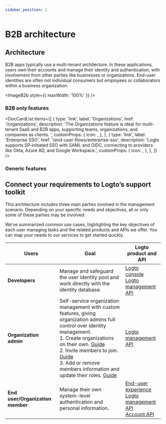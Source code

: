 ```yaml
---
sidebar_position: 2
---
```




# B2B architecture

## Architecture

B2B apps typically use a multi-tenant architecture. In these applications, users own their accounts and manage their identity and authentication, with involvement from other parties like businesses or organizations. End-user identities are often not individual consumers but employees or collaborators within a business organization.

<ImageB2b style={{ maxWidth: '100%' }} />

### B2B only features

<DocCardList
  items={[
    {
      type: 'link',
      label: 'Organizations',
      href: '/organizations',
      description:
        'The Organizations feature is ideal for multi-tenant SaaS and B2B apps, supporting teams, organizations, and companies as clients. ',
      customProps: {
        icon: <OrganizationIcon />,
      },
    },
    {
      type: 'link',
      label: 'Enterprise SSO',
      href: '/end-user-flows/enterprise-sso',
      description:
        'Logto supports SP-initiated SSO with SAML and OIDC, connecting to providers like Okta, Azure AD, and Google Workspace.',
      customProps: {
        icon: <SsoIcon />,
      },
    },
  ]}
/>

### Generic features

<GenericFeatures />

## Connect your requirements to Logto’s support toolkit

This architecture includes three main parties involved in the management scenario. Depending on your specific needs and objectives, all or only some of these parties may be involved.

We’ve summarized common use cases, highlighting the key objectives of each user managing tasks and the related products and APIs we offer. You can map your needs to our services to get started quickly.

| Users                            | Goal                                                                                                                                                                                                                                                                                                                                                                                                                                                                                                                            | Logto product and API                                                                                                                                                   |
| -------------------------------- | ------------------------------------------------------------------------------------------------------------------------------------------------------------------------------------------------------------------------------------------------------------------------------------------------------------------------------------------------------------------------------------------------------------------------------------------------------------------------------------------------------------------------------- | ----------------------------------------------------------------------------------------------------------------------------------------------------------------------- |
| **Developers**                   | Manage and safeguard the user identity pool and work directly with the identity database.                                                                                                                                                                                                                                                                                                                                                                                                                                       | [Logto console](https://cloud.logto.io)<br />[Logto management API](https://bump.sh/logto/doc/logto-management-api)                                                     |
| **Organization admin**           | Self-service organization management with custom features, giving organization admins full control over identity management.<br />1. Create organizations on their own. [Guide](../../end-user-flows/organization-experience/create-organization.mdx)<br />2. Invite members to join. [Guide](../../end-user-flows/organization-experience/invite-organization-members.mdx)<br />3. Add or remove members information and update their roles. [Guide](../../end-user-flows/organization-experience/organization-management.mdx) | [Logto management API](https://bump.sh/logto/doc/logto-management-api)                                                                                                  |
| **End user/Organization member** | Manage their own system-level authentication and personal information.                                                                                                                                                                                                                                                                                                                                                                                                                                                          | [End-user experience](/end-user-flows)<br />[Logto management API](https://bump.sh/logto/doc/logto-management-api)<br />[Account API](https://openapi.logto.io/account) |

<RelatedResource />
